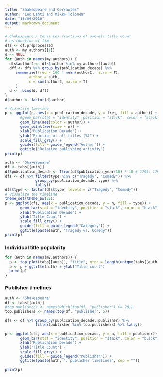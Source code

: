 ```yaml
---
title: "Shakespeare and Cervantes"
author: "Leo Lahti and Mikko Tolonen"
date: "18/04/2016"
output: markdown_document
---
```



```r
# Shakespeare / Cervantes fractions of overall title count
# as function of time
dfs <- df.preprocessed
auth <- my.authors[[1]]
d <- NULL
for (auth in names(my.authors)) { 
  dfs$author2 <- dfs$author %in% my.authors[[auth]]
  dff <- dfs %>% group_by(publication_decade) %>%
	 summarize(freq = 100 * mean(author2, na.rm = T),
	 	   author = auth,
		   n = sum(author2, na.rm = T)
	 )
  d <- rbind(d, dff)
}
d$author <- factor(d$author)

# Visualize timeline
p <- ggplot(d, aes(x = publication_decade, y = freq, fill = author)) +
       #geom_bar(stat = "identity", position = "stack", color = "black") +
       geom_line(aes(color = author)) +
       geom_point(aes(size = n)) +              
       xlab("Publication Decade") +
       ylab("Fraction of all titles (%)") +
       scale_fill_grey() +
       guides(fill = guide_legend("Author")) +
       ggtitle("Relative publishing activity")
print(p)
```


```r
auth <- "Shakespeare"
df <- tabs[[auth]]
df$publication_decade <- floor(df$publication_year/10) * 10 # 1790: 1790-1799
dfs <- df %>% filter(type %in% c("Tragedy", "Comedy")) %>%
              group_by(publication_decade, type) %>%
              tally()
dfs$type <- factor(dfs$type, levels = c("Tragedy", "Comedy"))
# Visualize the timeline
theme_set(theme_bw(20))
p <- ggplot(dfs, aes(x = publication_decade, y = n, fill = type)) +
       geom_bar(stat = "identity", position = "stack", color = "black") +
       xlab("Publication Decade") +
       ylab("Title Count") +
       scale_fill_grey() +
       guides(fill = guide_legend("Category")) +
       ggtitle(paste(auth, "Tragedy vs. Comedy"))       
print(p)
```



### Individual title popularity


```r
for (auth in names(my.authors)) {
  p <- top_plot(tabs[[auth]], "title", ntop = length(unique(tabs[[auth]]$title)))
  p <- p + ggtitle(auth) + ylab("Title count")
  print(p)
}
```


### Publisher timelines

```r
auth <- "Shakespeare"
df <- tabs[[auth]]
#top.publishers <- names(which(top(df, "publisher") >= 20))
top.publishers <- names(top(df, "publisher", 5))

dfs <- df %>% group_by(publication_decade, publisher) %>%
              filter(publisher %in% top.publishers) %>% tally()

p <- ggplot(dfs, aes(x = publication_decade, y = n, fill = publisher)) +
       geom_bar(stat = "identity", position = "stack", color = "black") +
       xlab("Publication Decade") +
       ylab("Title Count") +
       scale_fill_grey() +
       guides(fill = guide_legend("Publisher")) +       
       ggtitle(paste(auth, ": publisher timelines", sep = ""))       

print(p)
```


